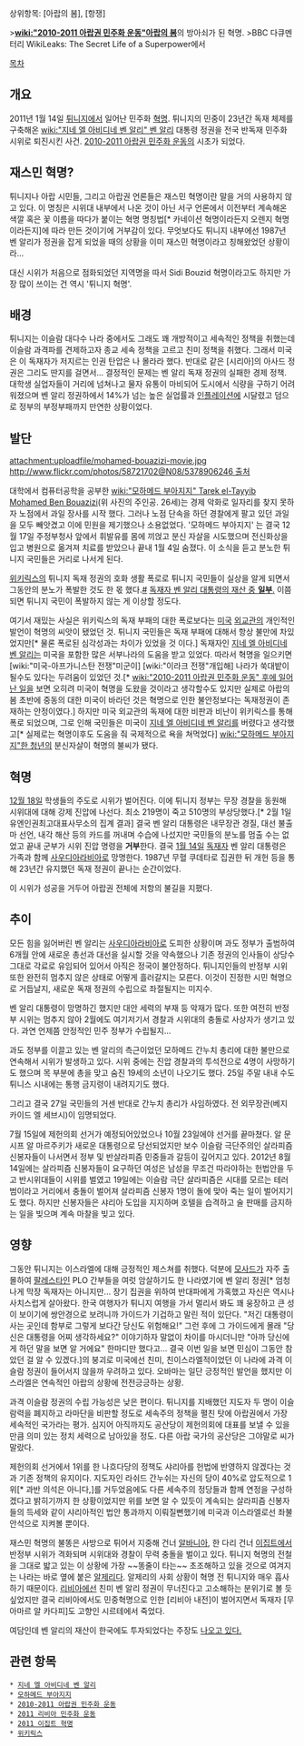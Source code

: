 상위항목: [아랍의 봄], [항쟁]

>'''[[wiki:"2010-2011 아랍권 민주화 운동"아랍의 봄]]'''의 방아쇠가 된 혁명. 
>BBC 다큐멘터리 WikiLeaks: The Secret Life of a Superpower에서

[[목차]]

== 개요 ==
2011년 1월 14일 [[튀니지]]에서 일어난 민주화 [[혁명]]. 튀니지의 민중이 23년간 독재 체제를 구축해온 [[wiki:"지네 엘 아비디네 벤 알리" 벤 알리]] 대통령 정권을 전국 반독재 민주화 시위로 퇴진시킨 사건. [[2010-2011 아랍권 민주화 운동]]의 시초가 되었다.

== 재스민 혁명? ==
튀니지나 아랍 시민들, 그리고 아랍권 언론들은 재스민 혁명이란 말을 거의 사용하지 않고 있다. 이 명칭은 시위대 내부에서 나온 것이 아닌 서구 언론에서 이전부터 계속해온 색깔 혹은 꽃 이름을 따다가 붙이는 혁명 명칭법[* 카네이션 혁명이라든지 오렌지 혁명이라든지]에 따라 만든 것이기에 거부감이 있다. 무엇보다도 튀니지 내부에선 1987년 벤 알리가 정권을 잡게 되었을 때의 상황을 이미 재스민 혁명이라고 칭해왔었던 상황이라...

대신 시위가 처음으로 점화되었던 지역명을 따서 Sidi Bouzid 혁명이라고도 하지만 가장 많이 쓰이는 건 역시 '튀니지 혁명'.

== 배경 ==
튀니지는 이슬람 대다수 나라 중에서도 그래도 꽤 개방적이고 세속적인 정책을 취했는데 이슬람 과격파를 견제하고자 종교 세속 정책을 고르고 친미 정책을 취했다. 그래서 미국은 이 독재자가 저지르는 인권 탄압은 나 몰라라 했다. 반대로 같은 [시리아]의 아사드 정권은 그리도 딴지를 걸면서... 결정적인 문제는 벤 알리 독재 정권의 실패한 경제 정책. 대학생 실업자들이 거리에 넘쳐나고 물자 유통이 마비되어 도시에서 식량을 구하기 어려워졌으며 벤 알리 정권하에서 14%가 넘는 높은 실업률과 [[인플레이션]]에 시달렸고 덤으로 정부의 부정부패까지 만연한 상황이었다.

== 발단 ==
attachment:uploadfile/mohamed-bouazizi-movie.jpg [[http://www.flickr.com/photos/58721702@N08/5378906246 출처]]

대학에서 컴퓨터공학을 공부한 [[wiki:"모하메드 부아지지" Tarek el-Tayyib Mohamed Ben Bouazizi]](위 사진의 주인공. 26세)는 경제 악화로 일자리를 찾지 못하자 노점에서 과일 장사를 시작 했다. 그러나 노점 단속을 하던 경찰에게 팔고 있던 과일을 모두 빼앗겼고 이에 민원을 제기했으나 소용없었다. '모하메드 부아지지' 는 결국 12월 17일 주정부청사 앞에서 휘발유를 몸에 끼얹고 분신 자살을 시도했으며 전신화상을 입고 병원으로 옮겨져 치료를 받았으나 끝내 1월 4일 숨졌다. 이 소식을 듣고 분노한 튀니지 국민들은 거리로 나서게 된다.

[[위키릭스]]의 튀니지 독재 정권의 호화 생활 폭로로 튀니지 국민들이 실상을 알게 되면서 그동안의 분노가 폭발한 것도 한 몫 했다.[http://news.naver.com/main/hotissue/read.nhn?mid=hot&sid1=104&cid=633154&iid=320946&oid=025&aid=0002118747&ptype=011 #] [http://news.naver.com/main/read.nhn?mode=LSD&mid=sec&sid1=104&oid=009&aid=0002396458 독재자 벤 알리 대통령의 재산 중 '''일부'''.] 이쯤 되면 튀니지 국민이 폭발하지 않는 게 이상할 정도다.

여기서 재밌는 사실은 위키릭스의 독재 부패의 대한 폭로보다는 [[미국]] [[외교관]]의 개인적인 발언이 혁명의 씨앗이 됐었던 것. 튀니지 국민들은 독재 부패에 대해서 항상 불만에 차있었지만[* 물론 폭로된 심각성과는 차이가 있었을 것 이다.] 독재자인 [[지네 엘 아비디네 벤 알리]]는 미국을 포함한 많은 서부나라의 도움을 받고 있었다. 따라서 혁명을 일으키면 [wiki:"미국-아프가니스탄 전쟁"미군이] [wiki:"이라크 전쟁"개입해] 나라가 쑥대밭이 될수도 있다는 두려움이 있었던 것.[* [[wiki:"2010-2011 아랍권 민주화 운동" 후에 일어난 일]]을 보면 오히려 미국이 혁명을 도왔을 것이라고 생각할수도 있지만 실제로 아랍의 봄 초반에 중동의 대한 미국이 바라던 것은 혁명으로 인한 불안정보다는 독재정권이 존재하는 안정이였다.] 하지만 미국 외교관의 독재에 대한 비판과 비난이 위키릭스를 통해 폭로 되었으며, 그로 인해 국민들은 미국이 [[지네 엘 아비디네 벤 알리]]를 버렸다고 생각했고[* 실제로는 혁명이후도 도움을 줘 국제적으로 욕을 쳐먹었다] [[wiki:"모하메드 부아지지"한 청년의]] 분신자살이 혁명의 불씨가 됐다.

== 혁명 ==
[[12월 18일]] 학생들의 주도로 시위가 벌어진다. 이에 튀니지 정부는 무장 경찰을 동원해 시위대에 대해 강제 진압에 나선다. 최소 219명이 죽고 510명의 부상당했다.[* 2월 1일 유엔인권최고대표사무소의 집계 결과] 결국 벤 알리 대통령은 내무장관 경질, 대선 불출마 선언, 내각 해산 등의 카드를 꺼내며 수습에 나섰지만 국민들의 분노를 멈출 수는 없었고 끝내 군부가 시위 진압 명령을 '''거부'''한다. 결국 [[1월 14일]] [[독재자]] 벤 알리 대통령은 가족과 함께 [[사우디아라비아]]로 망명한다. 1987년 무혈 쿠데타로 집권한 뒤 개헌 등을 통해 23년간 유지했던 독재 정권이 끝나는 순간이었다.

이 시위가 성공을 거두어 아랍권 전체에 저항의 불길을 지폈다.

== 추이 ==
모든 힘을 잃어버린 벤 알리는 [[사우디아라비아]]로 도피한 상황이며 과도 정부가 출범하여 6개월 안에 새로운 총선과 대선을 실시할 것을 약속했으나 기존 정권의 인사들이 상당수 그대로 각료로 유임되어 있어서 아직은 정국이 불안정하다. 튀니지인들의 반정부 시위 또한 완전히 멈추지 않은 상태로 어떻게 흘러갈지는 모른다. 이것이 진정한 시민 혁명으로 거듭날지, 새로운 독재 정권의 수립으로 좌절될지는 미지수.

벤 알리 대통령이 망명하긴 했지만 대안 세력의 부재 등 악재가 많다. 또한 여전히 반정부 시위는 멈추지 않아 2월에도 여기저기서 경찰과 시위대의 충돌로 사상자가 생기고 있다. 과연 언제쯤 안정적인 민주 정부가 수립될지...

과도 정부를 이끌고 있는 벤 알리의 측근이었던 모하메드 간누치 총리에 대한 불만으로 연속해서 시위가 발생하고 있다. 시위 중에는 진압 경찰과의 투석전으로 4명이 사망하기도 했으며 목 부분에 총을 맞고 숨진 19세의 소년이 나오기도 했다. 25일 주말 내내 수도 튀니스 시내에는 통행 금지령이 내려지기도 했다.

그리고 결국 27일 국민들의 거센 반대로 간누치 총리가 사임하였다. 전 외무장관(베지 카이드 엘 세브시)이 임명되었다.

7월 15일에 제헌의회 선거가 예정되어있었으나 10월 23일에야 선거를 끝마쳤다. 알 문시프 알 마르주키가 새로운 대통령으로 당선되었지만 보수 이슬람 극단주의인 살라피즘 신봉자들이 나서면서 정부 및 반살라피즘 민중들과 갈등이 깊어지고 있다. 2012년 8월 14일에는 살라피즘 신봉자들이 요구하던 여성은 남성을 무조건 따라야하는 헌법안을 두고 반시위대들이 시위를 벌였고 19일에는 이슬람 극단 살라피즘은 시대를 모르는 테러범이라고 거리에서 충돌이 벌어져 살라피즘 신봉자 1명이 돌에 맞아 죽는 일이 벌어지기도 했다. 하지만 신봉자들은 샤리아 도입을 지지하며 호텔을 습격하고 술 판매를 금지하는 일을 빚으며 계속 마찰을 빚고 있다.

== 영향 ==
그동안 튀니지는 이스라엘에 대해 긍정적인 제스쳐를 취했다. 덕분에 [[모사드]]가 자주 출몰하여 [[팔레스타인]] PLO 간부들을 여럿 암살하기도 한 나라였기에 벤 알리 정권[* 엄청나게 막장 독재자는 아니지만... 장기 집권을 위하여 반대파에게 가혹했고 자신은 역시나 사치스럽게 살아왔다. 한국 여행자가 튀니지 여행을 가서 멀리서 봐도 꽤 웅장하고 큰 성이 보이기에 쌍안경으로 보려니까 가이드가 기겁하고 말린 적이 있단다. "저긴 대통령이 사는 곳인데 함부로 그렇게 보다간 당신도 위험해요!" 그런 후에 그 가이드에게 몰래 "당신은 대통령을 어찌 생각하세요?" 이야기하자 말없이 차이를 마시더니만 "아까 당신에게 하던 말을 보면 알 거에요" 한마디만 했다고... 결국 이번 일을 보면 민심이 그동안 참았던 걸 알 수 있겠다.]의 붕괴로 미국에선 친미, 친이스라엘적이었던 이 나라에 과격 이슬람 정권이 들어서지 않을까 우려하고 있다. 오바마는 일단 긍정적인 발언을 했지만 이스라엘은 연속적인 아랍의 상황에 전전긍긍하는 상황.

과격 이슬람 정권의 수립 가능성은 낮은 편이다. 튀니지를 지배했던 지도자 두 명이 이슬람력을 폐지하고 라마단을 비판할 정도로 세속주의 정책을 펼친 탓에 아랍권에서 가장 세속적인 국가라는 평가. 심지어 아직까지도 공산당이 제헌의회에 대표를 보낼 수 있을 만큼 의미 있는 정치 세력으로 남아있을 정도. 다른 아랍 국가의 공산당은 그야말로 씨가 말랐다. 

제헌의회 선거에서 1위를 한 나흐다당의 정책도 샤리아를 헌법에 반영하지 않겠다는 것과 기존 정책의 유지이다. 지도자인 라쉬드 간누쉬는 자신의 당이 40%로 압도적으로 1위[* 과반 의석은 아니다,]를 거두었음에도 다른 세속주의 정당들과 함께 연정을 구성하겠다고 밝히기까지 한 상황이었지만 위를 보면 알 수 있듯이 계속되는 살라피즘 신봉자들의 득세와 같이 샤리아적인 법안 통과까지 이뤄질뻔했기에 미국과 이스라엘로선 좌불안석으로 지켜볼 뿐이다.

재스민 혁명의 불똥은 사방으로 튀어서 지중해 건너 [[알바니아]], 한 다리 건너 [[이집트]]에서 반정부 시위가 격화되며 시위대와 경찰이 무력 충돌을 벌이고 있다. 튀니지 혁명의 전철을 그대로 밟고 있는 이 상황에 가장 ~~똥줄이 타는~~ 초조해하고 있을 것으로 여겨지는 나라는 바로 옆에 붙은 [[알제리]]다. 알제리의 사회 상황이 혁명 전 튀니지와 매우 흡사하기 때문이다. [[리비아]]에선 친미 벤 알리 정권이 무너진다고 고소해하는 분위기로 볼 듯 싶었지만 결국 리비아에서도 민중혁명으로 인한 [리비아 내전]이 벌어지면서 독재자 [무아마르 알 카다피]도 고향인 시르테에서 죽었다.

여담인데 벤 알리의 재산이 한국에도 투자되었다는 주장도 [http://news.mk.co.kr/newsRead.php?year=2011&no=327575 나오고 있다.]

== 관련 항목 ==
 * [[지네 엘 아비디네 벤 알리]]
 * [[모하메드 부아지지]]
 * [[2010-2011 아랍권 민주화 운동]]
 * [[2011 리비아 민주화 운동]]
 * [[2011 이집트 혁명]]
 * [[위키릭스]]
